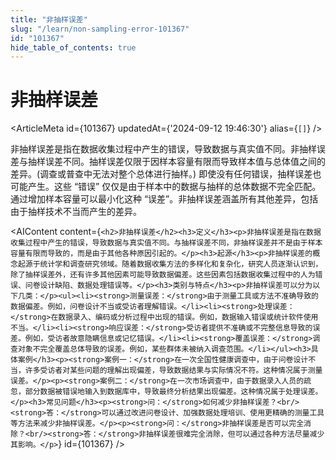 ```yaml
---
title: "非抽样误差"
slug: "/learn/non-sampling-error-101367"
id: "101367"
hide_table_of_contents: true
---
```



# 非抽样误差

<ArticleMeta id={101367} updatedAt={'2024-09-12 19:46:30'} alias={`[]`} />
<div className='border-solid border-b border-t-0 my-4 border-[var(--ifm-color-gray-300)]' />

非抽样误差是指在数据收集过程中产生的错误，导致数据与真实值不同。非抽样误差与抽样误差不同。抽样误差仅限于因样本容量有限而导致样本值与总体值之间的差异。(调查或普查中无法对整个总体进行抽样。) 即使没有任何错误，抽样误差也可能产生。这些 “错误” 仅仅是由于样本中的数据与抽样的总体数据不完全匹配。通过增加样本容量可以最小化这种 “误差”。非抽样误差涵盖所有其他差异，包括由于抽样技术不当而产生的差异。

<AIContent content={`<h2>非抽样误差</h2><h3>定义</h3><p>非抽样误差是指在数据收集过程中产生的错误，导致数据与真实值不同。与抽样误差不同，非抽样误差并不是由于样本容量有限而导致的，而是由于其他各种原因引起的。</p><h3>起源</h3><p>非抽样误差的概念起源于统计学和调查研究领域。随着数据收集方法的多样化和复杂化，研究人员逐渐认识到，除了抽样误差外，还有许多其他因素可能导致数据偏差。这些因素包括数据收集过程中的人为错误、问卷设计缺陷、数据处理错误等。</p><h3>类别与特点</h3><p>非抽样误差可以分为以下几类：</p><ul><li><strong>测量误差：</strong>由于测量工具或方法不准确导致的数据偏差。例如，问卷设计不当或受访者理解错误。</li><li><strong>处理误差：</strong>在数据录入、编码或分析过程中出现的错误。例如，数据输入错误或统计软件使用不当。</li><li><strong>响应误差：</strong>受访者提供不准确或不完整信息导致的误差。例如，受访者故意隐瞒信息或记忆错误。</li><li><strong>覆盖误差：</strong>调查对象不完全覆盖总体导致的误差。例如，某些群体未被纳入调查范围。</li></ul><h3>具体案例</h3><p><strong>案例一：</strong>在一次全国性健康调查中，由于问卷设计不当，许多受访者对某些问题的理解出现偏差，导致数据结果与实际情况不符。这种情况属于测量误差。</p><p><strong>案例二：</strong>在一次市场调查中，由于数据录入人员的疏忽，部分数据被错误地输入到数据库中，导致最终分析结果出现偏差。这种情况属于处理误差。</p><h3>常见问题</h3><p><strong>问：</strong>如何减少非抽样误差？<br/><strong>答：</strong>可以通过改进问卷设计、加强数据处理培训、使用更精确的测量工具等方法来减少非抽样误差。</p><p><strong>问：</strong>非抽样误差是否可以完全消除？<br/><strong>答：</strong>非抽样误差很难完全消除，但可以通过各种方法尽量减少其影响。</p>`} id={101367} />

